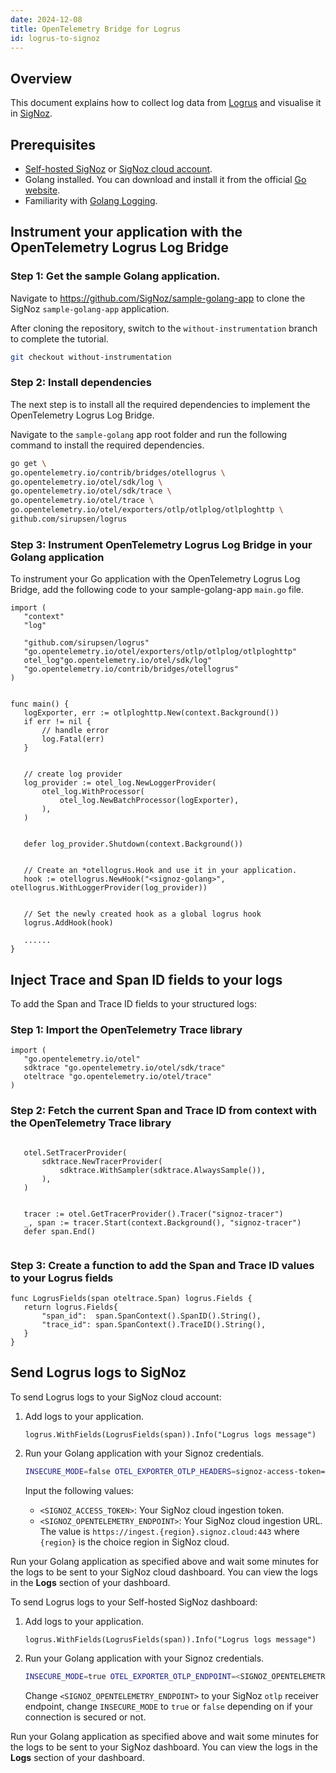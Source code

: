 ```yaml
---
date: 2024-12-08
title: OpenTelemetry Bridge for Logrus
id: logrus-to-signoz
---
```


## Overview

This document explains how to collect log data from [Logrus](https://github.com/sirupsen/logrus) and visualise it in [SigNoz](https://signoz.io/).

## Prerequisites

- [Self-hosted SigNoz](https://signoz.io/docs/install/docker/) or [SigNoz cloud account](https://signoz.io/).
- Golang installed. You can download and install it from the official [Go website](https://golang.org/).
- Familiarity with [Golang Logging](https://signoz.io/guides/golang-log/).

## Instrument your application with the OpenTelemetry Logrus Log Bridge

### Step 1: Get the sample Golang application.

Navigate to https://github.com/SigNoz/sample-golang-app to clone the SigNoz `sample-golang-app` application.

After cloning the repository, switch to the `without-instrumentation` branch to complete the tutorial.

```bash
git checkout without-instrumentation
```

### Step 2: Install dependencies

The next step is to install all the required dependencies to implement the OpenTelemetry Logrus Log Bridge. 

Navigate to the `sample-golang` app root folder and run the following command to install the required dependencies.

```bash
go get \
go.opentelemetry.io/contrib/bridges/otellogrus \
go.opentelemetry.io/otel/sdk/log \
go.opentelemetry.io/otel/sdk/trace \
go.opentelemetry.io/otel/trace \
go.opentelemetry.io/otel/exporters/otlp/otlplog/otlploghttp \
github.com/sirupsen/logrus
```

### Step 3: Instrument OpenTelemetry Logrus Log Bridge in your Golang application

To instrument your Go application with the OpenTelemetry Logrus Log Bridge, add the following code to your sample-golang-app `main.go` file.

```
import (
   "context"
   "log"
   
   "github.com/sirupsen/logrus"
   "go.opentelemetry.io/otel/exporters/otlp/otlplog/otlploghttp"
   otel_log"go.opentelemetry.io/otel/sdk/log"
   "go.opentelemetry.io/contrib/bridges/otellogrus"
)


func main() {
   logExporter, err := otlploghttp.New(context.Background())
   if err != nil {
       // handle error
       log.Fatal(err)
   }


   // create log provider
   log_provider := otel_log.NewLoggerProvider(
       otel_log.WithProcessor(
           otel_log.NewBatchProcessor(logExporter),
       ),
   )


   defer log_provider.Shutdown(context.Background())


   // Create an *otellogrus.Hook and use it in your application.
   hook := otellogrus.NewHook("<signoz-golang>", otellogrus.WithLoggerProvider(log_provider))


   // Set the newly created hook as a global logrus hook
   logrus.AddHook(hook)
   
   ......
}
```

## Inject Trace and Span ID fields to your logs

To add the Span and Trace ID fields to your structured logs:

### Step 1: Import the OpenTelemetry Trace library

```
import (
   "go.opentelemetry.io/otel"
   sdktrace "go.opentelemetry.io/otel/sdk/trace"
   oteltrace "go.opentelemetry.io/otel/trace"
)
```

### Step 2: Fetch the current Span and Trace ID from context with the OpenTelemetry Trace library

```
   
   otel.SetTracerProvider(
       sdktrace.NewTracerProvider(
           sdktrace.WithSampler(sdktrace.AlwaysSample()),
       ),
   )


   tracer := otel.GetTracerProvider().Tracer("signoz-tracer")
   _, span := tracer.Start(context.Background(), "signoz-tracer")
   defer span.End()
   
```

### Step 3:  Create a function to add the Span and Trace ID values to your Logrus fields 

```
func LogrusFields(span oteltrace.Span) logrus.Fields {
   return logrus.Fields{
       "span_id":  span.SpanContext().SpanID().String(),
       "trace_id": span.SpanContext().TraceID().String(),
   }
}
```


## Send Logrus logs to SigNoz 

<Tabs>

<TabItem value="cloud" label="SigNoz Cloud" default>

To send Logrus logs to your SigNoz cloud account:

1. Add logs to your application.
    ```
    logrus.WithFields(LogrusFields(span)).Info("Logrus logs message")
    ```
2. Run your Golang application with your Signoz credentials.
    ```bash
	INSECURE_MODE=false OTEL_EXPORTER_OTLP_HEADERS=signoz-access-token=<SIGNOZ_ACCESS_TOKEN> OTEL_EXPORTER_OTLP_ENDPOINT=<SIGNOZ_OPENTELEMETRY_ENDPOINT> go run main.go
	```

	Input the following values:
	
    - `<SIGNOZ_ACCESS_TOKEN>`: Your SigNoz cloud ingestion token.
    - `<SIGNOZ_OPENTELEMETRY_ENDPOINT>`: Your SigNoz cloud ingestion URL. The value is `https://ingest.{region}.signoz.cloud:443` where `{region}` is the choice region in SigNoz cloud.

Run your Golang application as specified above and wait some minutes for the logs to be sent to your SigNoz cloud dashboard.  You can view the logs in the **Logs** section of your dashboard.
</TabItem>

<TabItem value="self" label="Self-hosted SigNoz">

To send Logrus logs to your Self-hosted SigNoz dashboard:

1. Add logs to your application.
    ```
    logrus.WithFields(LogrusFields(span)).Info("Logrus logs message")
    ```
2. Run your Golang application with your Signoz credentials.
    ```bash
	INSECURE_MODE=true OTEL_EXPORTER_OTLP_ENDPOINT=<SIGNOZ_OPENTELEMETRY_ENDPOINT> go run main.go
	```

    Change `<SIGNOZ_OPENTELEMETRY_ENDPOINT>` to your SigNoz `otlp` receiver endpoint, change `INSECURE_MODE` to `true` or `false` depending on if your connection is secured or not.

Run your Golang application as specified above and wait some minutes for the logs to be sent to your SigNoz dashboard. You can view the logs in the **Logs** section of your dashboard.
</TabItem>

</Tabs>